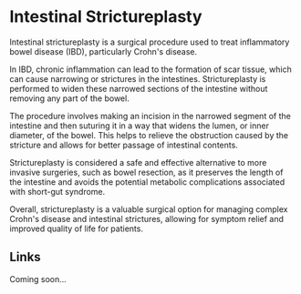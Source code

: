 # Intestinal Strictureplasty

Intestinal strictureplasty is a surgical procedure used to treat inflammatory bowel disease (IBD), particularly Crohn's disease.

In IBD, chronic inflammation can lead to the formation of scar tissue, which can cause narrowing or strictures in the intestines. Strictureplasty is performed to widen these narrowed sections of the intestine without removing any part of the bowel.

The procedure involves making an incision in the narrowed segment of the intestine and then suturing it in a way that widens the lumen, or inner diameter, of the bowel. This helps to relieve the obstruction caused by the stricture and allows for better passage of intestinal contents.

Strictureplasty is considered a safe and effective alternative to more invasive surgeries, such as bowel resection, as it preserves the length of the intestine and avoids the potential metabolic complications associated with short-gut syndrome.

Overall, strictureplasty is a valuable surgical option for managing complex Crohn's disease and intestinal strictures, allowing for symptom relief and improved quality of life for patients.

## Links

Coming soon...
